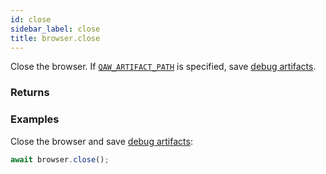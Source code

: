 ```yaml
---
id: close
sidebar_label: close
title: browser.close
---
```



<Syntax code="browser.close()" />

Close the browser. If [`QAW_ARTIFACT_PATH`](../environment_variables#qaw_artifact_path) is specified, save [debug artifacts](../../run_tests_in_ci#debug).

### Returns

<ReturnVoid />

### Examples

Close the browser and save [debug artifacts](../../run_tests_in_ci#debug):

```js
await browser.close();
```

